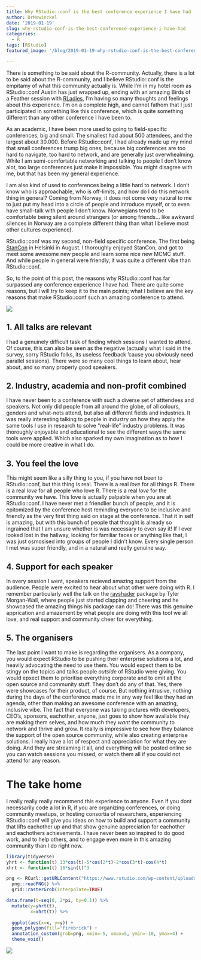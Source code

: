 ```yaml
---
title: Why RStudio::conf is the best conference experience I have had
author: DrMowinckel
date: '2019-01-19'
slug: why-rstudio-conf-is-the-best-conference-experience-i-have-had
categories:
  - R
tags: [RStudio]
featured_image: '/blog/2019-01-19-why-rstudio-conf-is-the-best-conference-experience-i-have-had_files/rstudioconf_2019.png' 

---
```


There is something to be said about the R-community. Actually, there is a lot to be said about the R-community, and I believe RStudio::conf is the empitamy of what this community actually is. While I'm in my hotel room as RStudio::conf Austin has just wrapped up, ending with an amazing Birds of a Feather session with [RLadies](www.rladies.org), I'm having so many thoughts and feelings about this experience. I'm on a complete high, and cannot fathom that I just participated in something like this conference, which is quite something different than any other conference I have been to. 

As an academic, I have been more used to going to field-specific conferences, big and small. The smallest had about 500 attendees, and the largest about 30.000. Before RStudio::conf, I had already made up my mind that small conferences trump big ones, because big conferences are too hard to navigate, too hard to network, and are generally just overwhealming. While I am semi-comfortable networking and talking to people I don't know alot, too large conferences just make it impossible. You might disagree with me, but that has been my general experience. 

I am also kind of used to conferences being a little hard to network. I don't know who is approachable, who is off-limits, and how do I do this network thing in general? Coming from Norway, it does not come very natural to me to just put my head into a circle of people and introduce myself, or to even have small-talk with people I don't know. Norwegians tend to be comfortable being silent around strangers (or among friends... like awkward silences in Norway are a complete different thing than what I believe most other cultures experience). 

RStudio::conf was my second, non-field specific conference. The first being [StanCon](https://mc-stan.org/events/stancon2018Helsinki/) in Helsinki in August. I thoroughly enjoyed StanCon, and got to meet some awesome new people and learn some nice new MCMC stuff. And while people in general were friendly, it was quite a different vibe than RStudio::conf. 

So, to the point of this post, the reasons why RStudio::conf has far surpassed any conference experience I have had. There are quite some reasons, but I will try to keep it to the main points; what I believe are the key reasons that make RStudio::conf such an amazing conference to attend.

![](blog/2019-01-19-why-rstudio-conf-is-the-best-conference-experience-i-have-had_files/rstudioconf_2019.png)

## 1. All talks are relevant
I had a genuinely difficult task of finding which sessions I wanted to attend. Of course, this can also be seen as the negative (actually what I said in the survey, sorry RStudio folks, its useless feedback 'cause you obviously need parallel sessions). There were so many cool things to learn about, hear about, and so many properly good speakers. 

## 2. Industry, academia and non-profit combined
I have never been to a conference with such a diverse set of atttendees and speakers. Not only did people from all around the globe, of all colours, genders and what-nots attend, but also all different fields and industries. It was really interesting talking to people in industry on how they apply the same tools I use in research to solve "real-life" industry problems. It was thoroughly enjoyable and educational to see the different ways the same tools were applied. Which also sparked my own imagination as to how I could be more creative in what I do. 

## 3. You feel the love
This might seem like a silly thing to you, if you have not been to RStudio::conf, but this thing is real. There is a real _love_ for all things R. There is a real _love_ for all people who love R. There is a real _love_ for the community we have. This love is actually palpable when you are at RStudio::conf. I have never met a friendlier bunch of people, and it is epitomized by the conference host reminding everyone to be inclusive and friendly as the very first thing said on stage at the conference. That it in self is amazing, but with this bunch of people that thought is already so ingrained that I am unsure whether is was necessary to even say it! If I ever looked lost in the hallway, looking for familiar faces or anything like that, I was just osmosised into groups of people I didn't know. Every single person I met was super friendly, and in a natural and really genuine way. 

## 4. Support for each speaker
In every session I went, speakers recieved amazing support from the audience. People were excited to hear about what other were doing with R. I remember particularly well the talk on the [rayshader](https://github.com/tylermorganwall/rayshader) package by Tyler Morgan-Wall, where people just started clapping and cheering and he showcased the amazing things his package can do! There was this genuine apprication and amazement by what people are doing with this tool we all love, and real support and community cheer for everything.

## 5. The organisers
The last point I want to make is regarding the organisers. As a company, you would expect RStudio to be pushing their enterprise solutions a lot, and heavily advocating the need to use them. You would expect them to be stingy on the topics and talks people _outside_ of RStudio were giving. You would epxect them to prioritise everything corporate and to omit all the open source and community stuff. They don't do any of that. Yes, there were showcases for their product, of course. But nothing intrusive, nothing during the days of the conference made me in any way feel like they had an agenda, other than making an awesome conference with an amazing, inclusive vibe. The fact that everyone was taking pictures with developers, CEO's, sponsors, eachother, anyone, just goes to show how available they are making them selves, and how much they _want_ the community to network and thrive and grow. It really is impressive to see how they balance the support of the open source community, while also creating enterprise solutions. I really have a lot of respect and appreciation for what they are doing. And they are streaming it all, and everything will be posted online so you can watch sessions you missed, or watch them all if you could not attend for any reason. 


# The take home
I really really really recommend this experience to anyone. Even if you dont necessarily code a lot in R, if you are organizing conferences, or doing community meetups, or hosting consortia of researchers, experiencing RStudio::conf will give you ideas on how to build and support a community that lifts eachother up and that show genuine appreciation for eachother and eachothers achievements. I have never been so inspired to do good work, and to help others, and to engage even more in this amazing community than I do right now. 

```r
library(tidyverse)
yhrt <- function(t) 13*cos(t)-5*cos(2*t)-2*cos(3*t)-cos(4*t)
xhrt <- function(t) 16*sin(t)^3

png <- RCurl::getURLContent("https://www.rstudio.com/wp-content/uploads/2018/09/cropped-rstudio.png") %>% 
  png::readPNG() %>% 
  grid::rasterGrob(interpolate=TRUE)

data.frame(t=seq(0, 2*pi, by=0.1)) %>% 
  mutate(y=yhrt(t),
         x=xhrt(t)) %>% 
  
  ggplot(aes(x=x, y=y)) + 
  geom_polygon(fill="firebrick") + 
  annotation_custom(grob=png, xmin=-5, xmax=5, ymin=-10, ymax=4) +
  theme_void()

```

![](blog/2019-01-19-why-rstudio-conf-is-the-best-conference-experience-i-have-had_files/figure-html/unnamed-chunk-1-1.png)